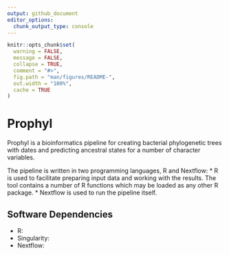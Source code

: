 ```yaml
---
output: github_document
editor_options: 
  chunk_output_type: console
---
```

<!-- README.md is generated from README.Rmd. Please edit that file -->

```r
knitr::opts_chunk$set(
  warning = FALSE, 
  message = FALSE,
  collapse = TRUE,
  comment = "#>",
  fig.path = "man/figures/README-",
  out.width = "100%",
  cache = TRUE
)
```

# Prophyl

Prophyl is a bioinformatics pipeline for creating bacterial phylogenetic trees with dates and predicting ancestral states for a number of character variables.

The pipeline is written in two programming languages, R and Nextflow:
* R is used to facilitate preparing input data and working with the results.
The tool contains a number of R functions which may be loaded as any other R package.
* Nextflow is used to run the pipeline itself.

## Software Dependencies

* R: \url{https://www.r-project.org/}
* Singularity: \url{https://docs.sylabs.io/guides/2.6/user-guide/index.html}
* Nextflow: \url{https://www.nextflow.io/docs/latest/index.html}

## 